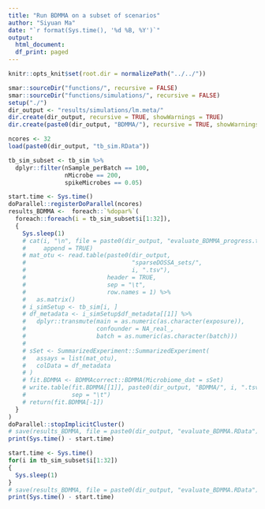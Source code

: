 ```yaml
---
title: "Run BDMMA on a subset of scenarios"
author: "Siyuan Ma"
date: "`r format(Sys.time(), '%d %B, %Y')`"
output:
  html_document:
  df_print: paged
---
```

```r
knitr::opts_knit$set(root.dir = normalizePath("../../"))
```
```r
smar::sourceDir("functions/", recursive = FALSE)
smar::sourceDir("functions/simulations/", recursive = FALSE)
setup("./")
dir_output <- "results/simulations/lm.meta/"
dir.create(dir_output, recursive = TRUE, showWarnings = TRUE)
dir.create(paste0(dir_output, "BDMMA/"), recursive = TRUE, showWarnings = TRUE)
```

```r
ncores <- 32
load(paste0(dir_output, "tb_sim.RData"))
```
```r
tb_sim_subset <- tb_sim %>% 
  dplyr::filter(nSample_perBatch == 100,
                nMicrobe == 200,
                spikeMicrobes == 0.05)

start.time <- Sys.time()
doParallel::registerDoParallel(ncores)
results_BDMMA <-  foreach::`%dopar%`(
  foreach::foreach(i = tb_sim_subset$i[1:32]),
  {
    Sys.sleep(1)
    # cat(i, "\n", file = paste0(dir_output, "evaluate_BDMMA_progress.txt"), 
    #     append = TRUE)
    # mat_otu <- read.table(paste0(dir_output,
    #                              "sparseDOSSA_sets/",
    #                              i, ".tsv"),
    #                       header = TRUE,
    #                       sep = "\t",
    #                       row.names = 1) %>% 
    #   as.matrix()
    # i_simSetup <- tb_sim[i, ]
    # df_metadata <- i_simSetup$df_metadata[[1]] %>% 
    #   dplyr::transmute(main = as.numeric(as.character(exposure)),
    #                    confounder = NA_real_,
    #                    batch = as.numeric(as.character(batch)))
    # 
    # sSet <- SummarizedExperiment::SummarizedExperiment(
    #   assays = list(mat_otu),
    #   colData = df_metadata
    # )
    # fit.BDMMA <- BDMMAcorrect::BDMMA(Microbiome_dat = sSet)
    # write.table(fit.BDMMA[[1]], paste0(dir_output, "BDMMA/", i, ".tsv"), 
    #             sep = "\t")
    # return(fit.BDMMA[-1])
  }
) 
doParallel::stopImplicitCluster()
# save(results_BDMMA, file = paste0(dir_output, "evaluate_BDMMA.RData"))
print(Sys.time() - start.time)

start.time <- Sys.time()
for(i in tb_sim_subset$i[1:32])
{
  Sys.sleep(1)
}
# save(results_BDMMA, file = paste0(dir_output, "evaluate_BDMMA.RData"))
print(Sys.time() - start.time)
```